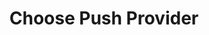 ---
title: "Choose Push Provider"
sidebarTitle: "Choose Push Provider"
description: "Learn how to choose a push provider for your application"
---